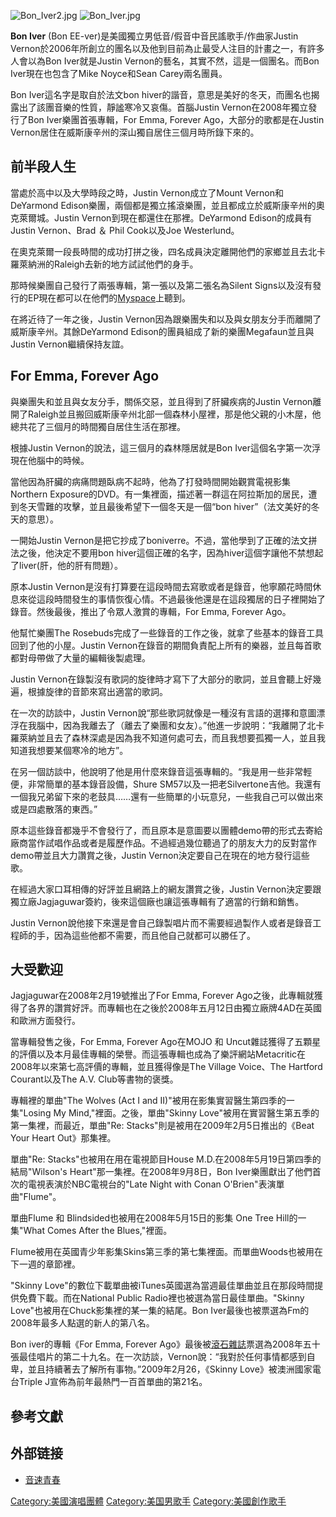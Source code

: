 {{Multiple issues|
{{unreferenced|time=2014-04-18T06:32:26+00:00}}
{{Rough translation|time=2020-08-14T13:14:11+00:00}}
}}
{{noteTA
|G1=Music
}}
{{Infobox musical artist
| Name = Bon Iver
| Img = Bon Iver 2011.jpg
| 圖片簡介 = Bon Iver在2011年於[[瑞典|瑞典]][[斯德哥爾摩|斯德哥爾摩]]表演
| Background = group_or_band
| Origin = {{USA}}[[威斯康辛州|威斯康辛州]][[清水_(威斯康辛州)|清水]]
| Genre = [[獨立民謠|獨立民謠]]、[[民謠搖滾|民謠搖滾]]、[[巴洛克流行|巴洛克流行]]
| Years_active = 2007年至今
| Label = Jagjaguwar、4AD
|Associated_acts=[[肯伊·威斯特|肯伊·威斯特]]、[[詹姆斯·布雷克_(音樂家)|詹姆斯·布雷克]]
| URL = [//boniver.org boniver.org]
| Current_members = Justin Vernon<br />Michael Noyce<br />Sean Carey<br />Matthew McCaughan<br />C.J. Camerieri<br />Michael Lewis<br />Colin Stetson<br />Greg Leisz<br />Rob Moose<br />Reginald Pace
}}
[[File:Bon_Iver2.jpg|thumb]]
[[File:Bon_Iver.jpg|thumb]]

'''Bon Iver''' (Bon EE-ver)是美國獨立男低音/假音中音民謠歌手/作曲家Justin Vernon於2006年所創立的團名以及他到目前為止最受人注目的計畫之一，有許多人會以為Bon Iver就是Justin Vernon的藝名，其實不然，這是一個團名。而Bon Iver現在也包含了Mike Noyce和Sean Carey兩名團員。

Bon Iver這名字是取自於法文bon hiver的諧音，意思是美好的冬天，而團名也揭露出了該團音樂的性質，靜謐寒冷又哀傷。首腦Justin Vernon在2008年獨立發行了Bon Iver樂團首張專輯，For Emma, Forever Ago，大部分的歌都是在Justin Vernon居住在威斯康辛州的深山獨自居住三個月時所錄下來的。

== 前半段人生 ==
 
當處於高中以及大學時段之時，Justin Vernon成立了Mount Vernon和DeYarmond Edison樂團，兩個都是獨立搖滾樂團，並且都成立於威斯康辛州的奧克萊爾城。Justin Vernon到現在都還住在那裡。DeYarmond Edison的成員有Justin Vernon、Brad ＆ Phil Cook以及Joe Westerlund。

在奧克萊爾一段長時間的成功打拼之後，四名成員決定離開他們的家鄉並且去北卡羅萊納洲的Raleigh去新的地方試試他們的身手。

那時候樂團自己發行了兩張專輯，第一張以及第二張名為Silent Signs以及沒有發行的EP現在都可以在他們的[http://www.myspace.com/boniver Myspace]上聽到。

在將近待了一年之後，Justin Vernon因為跟樂團失和以及與女朋友分手而離開了威斯康辛州。其餘DeYarmond Edison的團員組成了新的樂團Megafaun並且與Justin Vernon繼續保持友誼。

== For Emma, Forever Ago ==

與樂團失和並且與女友分手，關係交惡，並且得到了肝臟疾病的Justin Vernon離開了Raleigh並且搬回威斯康辛州北部一個森林小屋裡，那是他父親的小木屋，他總共花了三個月的時間獨自居住生活在那裡。

根據Justin Vernon的說法，這三個月的森林隱居就是Bon Iver這個名字第一次浮現在他腦中的時候。

當他因為肝臟的病痛問題臥病不起時，他為了打發時間開始觀賞電視影集 Northern Exposure的DVD。有一集裡面，描述著一群這在阿拉斯加的居民，遭到冬天雪難的攻擊，並且最後希望下一個冬天是一個“bon hiver”（法文美好的冬天的意思）。

一開始Justin Vernon是把它抄成了boniverre。不過，當他學到了正確的法文拼法之後，他決定不要用bon hiver這個正確的名字，因為hiver這個字讓他不禁想起了liver(肝，他的肝有問題）。

原本Justin Vernon是沒有打算要在這段時間去寫歌或者是錄音，他寧願花時間休息來從這段時間發生的事情恢復心情。不過最後他還是在這段獨居的日子裡開始了錄音。然後最後，推出了令眾人激賞的專輯，For Emma, Forever Ago。

他幫忙樂團The Rosebuds完成了一些錄音的工作之後，就拿了些基本的錄音工具回到了他的小屋。Justin Vernon在錄音的期間負責配上所有的樂器，並且每首歌都對母帶做了大量的編輯後製處理。

Justin Vernon在錄製沒有歌詞的旋律時才寫下了大部分的歌詞，並且會聽上好幾遍，根據旋律的音節來寫出適當的歌詞。

在一次的訪談中，Justin Vernon說“那些歌詞就像是一種沒有言語的選擇和意圖漂浮在我腦中，因為我離去了（離去了樂團和女友）。”他進一步說明：“我離開了北卡羅萊納並且去了森林深處是因為我不知道何處可去，而且我想要孤獨一人，並且我知道我想要某個寒冷的地方”。

在另一個訪談中，他說明了他是用什麼來錄音這張專輯的。“我是用一些非常輕便，非常簡單的基本錄音設備，Shure SM57以及一把老Silvertone吉他。我還有一個我兄弟留下來的老鼓具……還有一些簡單的小玩意兒，一些我自己可以做出來或是四處散落的東西。”

原本這些錄音都幾乎不會發行了，而且原本是意圖要以團體demo帶的形式去寄給廠商當作試唱作品或者是履歷作品。不過經過幾位聽過了的朋友大力的反對當作demo帶並且大力讚賞之後，Justin Vernon決定要自己在現在的地方發行這些歌。

在經過大家口耳相傳的好評並且網路上的網友讚賞之後，Justin Vernon決定要跟獨立廠Jagjaguwar簽約，後來這個廠也讓這張專輯有了適當的行銷和銷售。

Justin Vernon說他接下來還是會自己錄製唱片而不需要經過製作人或者是錄音工程師的手，因為這些他都不需要，而且他自己就都可以勝任了。

== 大受歡迎 ==
 
Jagjaguwar在2008年2月19號推出了For Emma, Forever Ago之後，此專輯就獲得了各界的讚賞好評。而專輯也在之後於2008年五月12日由獨立廠牌4AD在英國和歐洲方面發行。

當專輯發售之後，For Emma, Forever Ago在MOJO 和 Uncut雜誌獲得了五顆星的評價以及本月最佳專輯的榮譽。而這張專輯也成為了樂評網站Metacritic在2008年以來第七高評價的專輯，並且獲得像是The Village Voice、The Hartford Courant以及The A.V. Club等書物的褒獎。
 
專輯裡的單曲"The Wolves (Act I and II)"被用在影集實習醫生第四季的一集"Losing My Mind,"裡面。之後，單曲"Skinny Love"被用在實習醫生第五季的第一集裡，而最近，單曲"Re: Stacks"則是被用在2009年2月5日推出的《Beat Your Heart Out》那集裡。
 
單曲"Re: Stacks"也被用在用在電視節目House M.D.在2008年5月19日第四季的結局"Wilson's Heart"那一集裡。在2008年9月8日，Bon Iver樂團獻出了他們首次的電視表演於NBC電視台的"Late Night with Conan O'Brien"表演單曲"Flume"。

單曲Flume 和 Blindsided也被用在2008年5月15日的影集 One Tree Hill的一集"What Comes After the Blues,"裡面。

Flume被用在英國青少年影集Skins第三季的第七集裡面。而單曲Woods也被用在下一週的章節裡。

"Skinny Love"的數位下載單曲被iTunes英國選為當週最佳單曲並且在那段時間提供免費下載。而在National Public Radio裡也被選為當日最佳單曲。"Skinny Love"也被用在Chuck影集裡的某一集的結尾。Bon Iver最後也被票選為Fm的2008年最多人點選的新人的第八名。

Bon iver的專輯《For Emma, Forever Ago》最後被[[滾石雜誌|滾石雜誌]]票選為2008年五十張最佳唱片的第二十九名。在一次訪談，Vernon說：“我對於任何事情都感到自卑，並且持續著去了解所有事物。”2009年2月26，《Skinny Love》被澳洲國家電台Triple J宣佈為前年最熱門一百首單曲的第21名。

== 參考文獻 ==
<references />

== 外部链接 ==
* [http://pulp.bluecircus.net/archives/012837.html 音速青春]

[[Category:美國演唱團體|Category:美國演唱團體]]
[[Category:美国男歌手|Category:美国男歌手]]
[[Category:美國創作歌手|Category:美國創作歌手]]